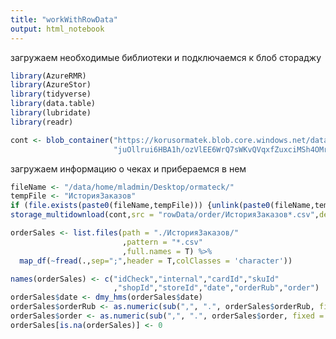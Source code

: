 ```yaml
---
title: "workWithRowData"
output: html_notebook
---
```


загружаем необходимые библиотеки
и подключаемся к блоб стораджу
```r
library(AzureRMR)
library(AzureStor)
library(tidyverse)
library(data.table)
library(lubridate)
library(readr)

cont <- blob_container("https://korusormatek.blob.core.windows.net/data/",
                       "juOllrui6HBA1h/ozVlEE6WrQ7sWKvQVqxfZuxciMSh4OMrtZ6qt/PlCx5uGF3ToDtRjxcjN1dFrmAaoqUPRwg==")

```


загружаем информацию о чеках 
и прибераемся в нем
```r
fileName <- "/data/home/mladmin/Desktop/ormateck/"
tempFile <- "ИсторияЗаказов"
if (file.exists(paste0(fileName,tempFile))) {unlink(paste0(fileName,tempFile),recursive = T)}
storage_multidownload(cont,src = "rowData/order/ИсторияЗаказов*.csv",dest = paste0(fileName,tempFile))

orderSales <- list.files(path = "./ИсторияЗаказов/"
                         ,pattern = "*.csv"
                         ,full.names = T) %>%
  map_df(~fread(.,sep=";",header = T,colClasses = 'character'))

names(orderSales) <- c("idCheck","internal","cardId","skuId"
                       ,"shopId","storeId","date","orderRub","order")
orderSales$date <- dmy_hms(orderSales$date)
orderSales$orderRub <- as.numeric(sub(",", ".", orderSales$orderRub, fixed = TRUE))
orderSales$order <- as.numeric(sub(",", ".", orderSales$order, fixed = TRUE))
orderSales[is.na(orderSales)] <- 0
```













